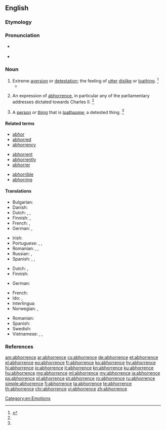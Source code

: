 ==English==

===Etymology===
{{suffix|abhor|ence|lang=en}}

===Pronunciation===
* {{a|US}} {{IPA|/əbˈhɔɹ.n̩s/|/əbˈhɔɹ.n̩ts/|/əbˈhɑɹ.n̩s/|/əbˈhɑɹ.n̩ts/|lang=en}}
* {{audio|en-us-abhorrence.ogg|Audio (US)|lang=en}}

===Noun===
{{en-noun}}

# Extreme [[aversion]] or [[detestation]]; the feeling of [[utter]] [[dislike]] or [[loathe|loathing]]. {{defdate|Mid 17<sup>th</sup> century.}}<ref name=SOED>{{R:SOED5|page=4}}</ref>
#* {{quote-book
|year=1818
|author=Mary Shelley
|title=Frankenstein
|chapter=9
|url=http://ebooks.adelaide.edu.au/s/shelley/mary/s53f/chapter9.html
|passage=My '''abhorrence''' of this [[fiend]] cannot be conceived.}}
# {{context|obsolete|historical|lang=en}} An expression of [[abhorrence]], in particular any of the parliamentary addresses dictated towards Charles II. {{defdate|Late 17<sup>th</sup> century.}}<ref name=SOED/>
# A [[person]] or [[thing]] that is [[loathsome]]; a detested thing. {{defdate|Mid 18<sup>th</sup> century.}}<ref name=SOED/>

====Related terms====
{{rel-top}}
* [[abhor]]
* [[abhorred]]
* [[abhorrency]]
{{rel-mid3}}
* [[abhorrent]]
* [[abhorrently]]
* [[abhorrer]]
{{rel-mid3}}
* [[abhorrible]]
* [[abhorring]]
{{rel-bottom}}

====Translations====
{{trans-top|extreme aversion}}
* Bulgarian: {{t+|bg|отвращение}}
* Danish: {{t+|da|afsky|c}}
* Dutch: {{t+|nl|afkeer|m}}, {{t+|nl|afschuw|m}}, {{t+|nl|afgrijzen|n}}
* Finnish: {{t+|fi|inho}}, {{t+|fi|kammo}}
* French: {{t+|fr|aversion|f}}, {{t+|fr|répulsion|f}}
* German: {{t+|de|Abscheu|f}}, {{t+|de|Ekel|m}}
{{trans-mid}}
* Irish: {{t|ga|fuath|f}}
* Portuguese: {{t+|pt|aversão|f}}, {{t+|pt|horror|m}}, {{t+|pt|repugnância|f}}
* Romanian: {{t|ro|abhorare|f}}, {{t+|ro|aversiune|f}}, {{t+|ro|repugnanță|f}}
* Russian: {{t+|ru|отвраще́ние|n|sc=Cyrl}}, {{t+|ru|омерзе́ние|n|sc=Cyrl}}
* Spanish: {{t+|es|aborrecimiento|m}}, {{t+|es|odio|m}}, {{t+|es|repugnancia|f}}
{{trans-bottom}}

{{trans-top|loathsome person or thing}}
* Dutch: {{t+|nl|gruwel|m}}, {{t|nl|afgrijselijke zaak|m}}
* Finnish: {{t|fi|iljetys}}
{{trans-mid}}
* German: {{t+|de|Ekel|n}}
{{trans-bottom}}

{{checktrans-top}}
* French: {{t-check|fr|horreur|m}}
* Ido: {{t-check|io|abomino}}, {{t-check|io|abomineso}}
* Interlingua: {{t-check|ia|abhorrimento}}
* Norwegian: {{t-check|no|avsky|c}}, {{t-check|no|vemmelse|c}}
{{trans-mid}}
* Romanian: {{t-check|ro|detestare}}
* Spanish: {{t-check|es|aborrecimiento|m}}
* Swedish: {{t-check|sv|avsky}}
* Vietnamese: {{t-check|vi|sự ghê tởm}}, {{t-check|vi|điều ghê tởm}}, {{t-check|vi|cái bị ghét cay ghét đắng}}
{{trans-bottom}}

===References===
<references/>

[[Category:en:Emotions]]

[[am:abhorrence]]
[[ar:abhorrence]]
[[cs:abhorrence]]
[[de:abhorrence]]
[[et:abhorrence]]
[[el:abhorrence]]
[[eo:abhorrence]]
[[fr:abhorrence]]
[[ko:abhorrence]]
[[hy:abhorrence]]
[[hi:abhorrence]]
[[io:abhorrence]]
[[it:abhorrence]]
[[kn:abhorrence]]
[[ku:abhorrence]]
[[hu:abhorrence]]
[[mg:abhorrence]]
[[ml:abhorrence]]
[[my:abhorrence]]
[[ja:abhorrence]]
[[ps:abhorrence]]
[[pl:abhorrence]]
[[pt:abhorrence]]
[[ro:abhorrence]]
[[ru:abhorrence]]
[[simple:abhorrence]]
[[fi:abhorrence]]
[[ta:abhorrence]]
[[te:abhorrence]]
[[th:abhorrence]]
[[chr:abhorrence]]
[[vi:abhorrence]]
[[zh:abhorrence]]